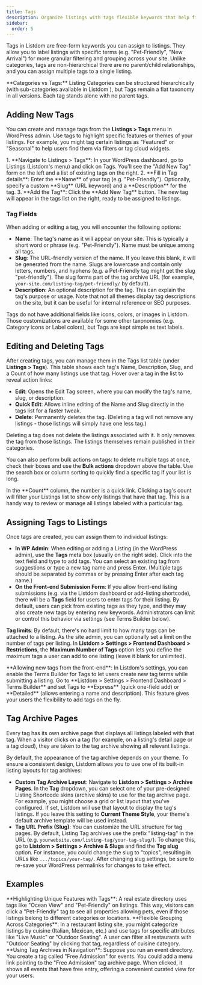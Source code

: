```yaml
---
title: Tags
description: Organize listings with tags flexible keywords that help filter and group listings by specific attributes.
sidebar:
  order: 5
---
```



Tags in Listdom are free-form keywords you can assign to listings. They allow you to label listings with specific terms (e.g. "Pet-Friendly", "New Arrival") for more granular filtering and grouping across your site. Unlike categories, tags are non-hierarchical there are no parent/child relationships, and you can assign multiple tags to a single listing.

<Aside type="note">
**Categories vs Tags:** Listing Categories can be structured hierarchically (with sub-categories available in Listdom <Badge text="Pro" />), but Tags remain a flat taxonomy in all versions. Each tag stands alone with no parent tags.
</Aside>

## Adding New Tags

You can create and manage tags from the **Listings > Tags** menu in WordPress admin. Use tags to highlight specific features or themes of your listings. For example, you might tag certain listings as "Featured" or "Seasonal" to help users find them via filters or tag cloud widgets.

<Steps>
1.  **Navigate to Listings > Tags**: In your WordPress dashboard, go to Listings (Listdom's menu) and click on Tags. You'll see the "Add New Tag" form on the left and a list of existing tags on the right.
2.  **Fill in Tag details**: Enter the **Name** of your tag (e.g. "Pet-Friendly"). Optionally, specify a custom **Slug** (URL keyword) and a **Description** for the tag.
3.  **Add the Tag**: Click the **Add New Tag** button. The new tag will appear in the tags list on the right, ready to be assigned to listings.
</Steps>

### Tag Fields

When adding or editing a tag, you will encounter the following options:

-   **Name**: The tag's name as it will appear on your site. This is typically a short word or phrase (e.g. "Pet-Friendly"). Name must be unique among all tags.
-   **Slug**: The URL-friendly version of the name. If you leave this blank, it will be generated from the name. Slugs are lowercase and contain only letters, numbers, and hyphens (e.g. a Pet-Friendly tag might get the slug "pet-friendly"). The slug forms part of the tag archive URL (for example, `your-site.com/listing-tag/pet-friendly/` by default).
-   **Description**: An optional description for the tag. This can explain the tag's purpose or usage. Note that not all themes display tag descriptions on the site, but it can be useful for internal reference or SEO purposes.

<Aside type="note">
Tags do not have additional fields like icons, colors, or images in Listdom. Those customizations are available for some other taxonomies (e.g. Category icons or Label colors), but Tags are kept simple as text labels.
</Aside>

## Editing and Deleting Tags

After creating tags, you can manage them in the Tags list table (under **Listings > Tags**). This table shows each tag's Name, Description, Slug, and a Count of how many listings use that tag. Hover over a tag in the list to reveal action links:

-   **Edit**: Opens the Edit Tag screen, where you can modify the tag's name, slug, or description.
-   **Quick Edit**: Allows inline editing of the Name and Slug directly in the tags list for a faster tweak.
-   **Delete**: Permanently deletes the tag. (Deleting a tag will not remove any listings - those listings will simply have one less tag.)

<Aside type="caution">
Deleting a tag does not delete the listings associated with it. It only removes the tag from those listings. The listings themselves remain published in their categories.
</Aside>

You can also perform bulk actions on tags: to delete multiple tags at once, check their boxes and use the **Bulk actions** dropdown above the table. Use the search box or column sorting to quickly find a specific tag if your list is long.

<Aside type="tip">
In the **Count** column, the number is a quick link. Clicking a tag's count will filter your Listings list to show only listings that have that tag. This is a handy way to review or manage all listings labeled with a particular tag.
</Aside>

## Assigning Tags to Listings

Once tags are created, you can assign them to individual listings:

-   **In WP Admin**: When editing or adding a Listing (in the WordPress admin), use the **Tags** meta box (usually on the right side). Click into the text field and type to add tags. You can select an existing tag from suggestions or type a new tag name and press Enter. (Multiple tags should be separated by commas or by pressing Enter after each tag name.)
-   **On the Front-end Submission Form**: If you allow front-end listing submissions (e.g. via the Listdom dashboard or add-listing shortcode), there will be a **Tags** field for users to enter tags for their listing. By default, users can pick from existing tags as they type, and they may also create new tags by entering new keywords. Administrators can limit or control this behavior via settings (see Terms Builder below).

**Tag limits**: By default, there's no hard limit to how many tags can be attached to a listing. As the site admin, you can optionally set a limit on the number of tags per listing. In **Listdom > Settings > Frontend Dashboard > Restrictions**, the **Maximum Number of Tags** option lets you define the maximum tags a user can add to one listing (leave it blank for unlimited).

<Aside type="note">
**Allowing new tags from the front-end**: In Listdom's settings, you can enable the Terms Builder for Tags to let users create new tag terms while submitting a listing. Go to **Listdom > Settings > Frontend Dashboard > Terms Builder** and set Tags to **Express** (quick one-field add) or **Detailed** (allows entering a name and description). This feature gives your users the flexibility to add tags on the fly.
</Aside>

## Tag Archive Pages

Every tag has its own archive page that displays all listings labeled with that tag. When a visitor clicks on a tag (for example, on a listing's detail page or a tag cloud), they are taken to the tag archive showing all relevant listings.

By default, the appearance of the tag archive depends on your theme. To ensure a consistent design, Listdom allows you to use one of its built-in listing layouts for tag archives:

-   **Custom Tag Archive Layout**: Navigate to **Listdom > Settings > Archive Pages**. In the **Tag** dropdown, you can select one of your pre-designed Listing Shortcode skins (archive skins) to use for the tag archive page. For example, you might choose a grid or list layout that you've configured. If set, Listdom will use that layout to display the tag's listings. If you leave this setting to **Current Theme Style**, your theme's default archive template will be used instead.
-   **Tag URL Prefix (Slug)**: You can customize the URL structure for tag pages. By default, Listing Tag archives use the prefix "listing-tag" in the URL (e.g. `yourwebsite.com/listing-tag/your-tag-slug/`). To change this, go to **Listdom > Settings > Archive & Slugs** and find the **Tag slug** option. For instance, you could change the slug to "topics", resulting in URLs like `.../topics/your-tag/`. After changing slug settings, be sure to re-save your WordPress permalinks for changes to take effect.

## Examples

<CardGrid>
    <Card>
        **Highlighting Unique Features with Tags**: A real estate directory uses tags like "Ocean View" and "Pet-Friendly" on listings. This way, visitors can click a "Pet-Friendly" tag to see all properties allowing pets, even if those listings belong to different categories or locations.
    </Card>
    <Card>
        **Flexible Grouping Across Categories**: In a restaurant listing site, you might categorize listings by cuisine (Italian, Mexican, etc.) and use tags for specific attributes like "Live Music" or "Outdoor Seating". A user can filter all restaurants with "Outdoor Seating" by clicking that tag, regardless of cuisine category.
    </Card>
    <Card>
        **Using Tag Archives in Navigation**: Suppose you run an event directory. You create a tag called "Free Admission" for events. You could add a menu link pointing to the "Free Admission" tag archive page. When clicked, it shows all events that have free entry, offering a convenient curated view for your users.
    </Card>
</CardGrid>